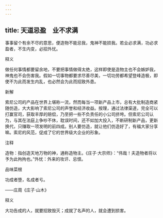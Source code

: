 ```yaml
---
---
---
```

title: 天道忌盈　业不求满
---



事事留个有余不尽的意思，便造物不能忌我，鬼神不能损我。若业必求满，功必求盈者，不生内变，必招外忧。

释义

做任何事情都要留余地，不要把事情做得太绝，这样即使是造物主也不会嫉妒我，神鬼也不会伤害我。假如一切事物都要求尽善尽美，一切功劳都希望登峰造极，即使不为此而发生内乱，也必然会为此而招致外患。

新解

索尼公司的产品在世界上堪称一流，然而每当一项新产品上市，总有大批制造商紧随仿造，大大影响了索尼公司的声誉和经济收益。按理，通过法律渠道，完全可以打赢官司，获取丰厚的赔偿，乃至把一些不负责任的小公司挤垮。但索尼公司认为，与其在法庭上争吵不休，耽误时间，还不如加大投入，不断研制新产品，更新换代，只赚取一项发明的前四成。别人要仿造，就让他们仿造好了，有福大家分享嘛。索尼的风范，促成了它的世界级大企业的形象。

注释

造物：指创造天地万物的神，通称造物主。《庄子·大宗师》：“伟哉！夫造物者将以予为此拘拘也。”外忧：外来的攻讦、忌恨。

品味菜根

功成者堕，名成者亏。

——庄周《庄子·山木》

释义

大功告成的人，就要招致毁灭；成就了名声的人，就会遭到损害。